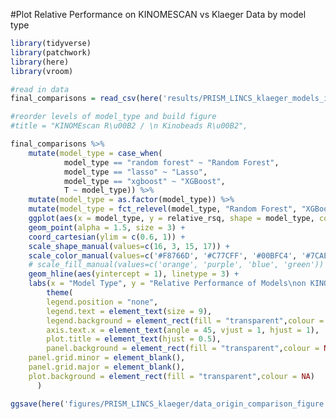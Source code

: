 #Plot Relative Performance on KINOMESCAN vs Klaeger Data by model type

```r
library(tidyverse)
library(patchwork)
library(here)
library(vroom)
```

```r
#read in data
final_comparisons = read_csv(here('results/PRISM_LINCS_klaeger_models_ic50/PRISM_LINCS_klaeger_data_origin_comparison_metrics_ic50.csv'))
```

```r
#reorder levels of model_type and build figure
#title = "KINOMEscan R\u00B2 / \n Kinobeads R\u00B2",

final_comparisons %>% 
	mutate(model_type = case_when(
			model_type == "random forest" ~ "Random Forest",
			model_type == "lasso" ~ "Lasso",
			model_type == "xgboost" ~ "XGBoost",
			T ~ model_type)) %>% 
	mutate(model_type = as.factor(model_type)) %>% 
	mutate(model_type = fct_relevel(model_type, "Random Forest", "XGBoost", "Lasso", "4-layer Neural Network")) %>% 
	ggplot(aes(x = model_type, y = relative_rsq, shape = model_type, colour = model_type , fill = model_type)) +
	geom_point(alpha = 1.5, size = 3) +
	coord_cartesian(ylim = c(0.6, 1)) +
	scale_shape_manual(values=c(16, 3, 15, 17)) +
	scale_color_manual(values=c('#F8766D', '#C77CFF', '#00BFC4', '#7CAE00')) +
	# scale_fill_manual(values=c('orange', 'purple', 'blue', 'green')) +
	geom_hline(aes(yintercept = 1), linetype = 3) + 
	labs(x = "Model Type", y = "Relative Performance of Models\non KINOMEscan vs Kinobeads", colour = "Model Type", shape = "Model Type") +
		theme(
		legend.position = "none",
		legend.text = element_text(size = 9),
		legend.background = element_rect(fill = "transparent",colour = NA),
		axis.text.x = element_text(angle = 45, vjust = 1, hjust = 1),
		plot.title = element_text(hjust = 0.5),
		panel.background = element_rect(fill = "transparent",colour = NA),
    panel.grid.minor = element_blank(),
    panel.grid.major = element_blank(),
    plot.background = element_rect(fill = "transparent",colour = NA)
      )

ggsave(here('figures/PRISM_LINCS_klaeger/data_origin_comparison_figure.png'), width = 4, height = 10.5, units = "cm")
```



